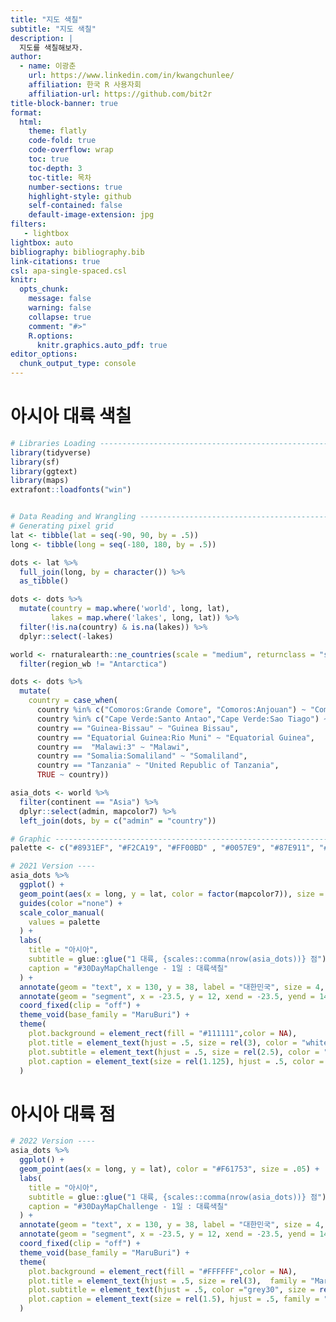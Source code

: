 ```yaml
---
title: "지도 색칠"
subtitle: "지도 색칠"
description: |
  지도를 색칠해보자.
author:
  - name: 이광춘
    url: https://www.linkedin.com/in/kwangchunlee/
    affiliation: 한국 R 사용자회
    affiliation-url: https://github.com/bit2r
title-block-banner: true
format:
  html:
    theme: flatly
    code-fold: true
    code-overflow: wrap
    toc: true
    toc-depth: 3
    toc-title: 목차
    number-sections: true
    highlight-style: github    
    self-contained: false
    default-image-extension: jpg
filters:
   - lightbox
lightbox: auto
bibliography: bibliography.bib
link-citations: true
csl: apa-single-spaced.csl
knitr:
  opts_chunk: 
    message: false
    warning: false
    collapse: true
    comment: "#>" 
    R.options:
      knitr.graphics.auto_pdf: true
editor_options: 
  chunk_output_type: console
---
```


# 아시아 대륙 색칠

```r
# Libraries Loading -------------------------------------------------------
library(tidyverse)
library(sf)
library(ggtext)
library(maps)
extrafont::loadfonts("win")


# Data Reading and Wrangling ----------------------------------------------
# Generating pixel grid 
lat <- tibble(lat = seq(-90, 90, by = .5))
long <- tibble(long = seq(-180, 180, by = .5))

dots <- lat %>% 
  full_join(long, by = character()) %>% 
  as_tibble()

dots <- dots %>% 
  mutate(country = map.where('world', long, lat),
         lakes = map.where('lakes', long, lat)) %>% 
  filter(!is.na(country) & is.na(lakes)) %>% 
  dplyr::select(-lakes)

world <- rnaturalearth::ne_countries(scale = "medium", returnclass = "sf") %>% 
  filter(region_wb != "Antarctica")

dots <- dots %>% 
  mutate(
    country = case_when(
      country %in% c("Comoros:Grande Comore", "Comoros:Anjouan") ~ "Comoros",
      country %in% c("Cape Verde:Santo Antao","Cape Verde:Sao Tiago") ~ "Cape Verde",
      country == "Guinea-Bissau" ~ "Guinea Bissau", 
      country == "Equatorial Guinea:Rio Muni" ~ "Equatorial Guinea", 
      country ==  "Malawi:3" ~ "Malawi",
      country == "Somalia:Somaliland" ~ "Somaliland",
      country == "Tanzania" ~ "United Republic of Tanzania", 
      TRUE ~ country))

asia_dots <- world %>%
  filter(continent == "Asia") %>% 
  dplyr::select(admin, mapcolor7) %>% 
  left_join(dots, by = c("admin" = "country")) 

# Graphic -----------------------------------------------------------------
palette <- c("#8931EF", "#F2CA19", "#FF00BD" , "#0057E9", "#87E911", "#E11845", "#FF8A12") 

# 2021 Version ----
asia_dots %>% 
  ggplot() + 
  geom_point(aes(x = long, y = lat, color = factor(mapcolor7)), size = .95) + 
  guides(color ="none") +
  scale_color_manual(
    values = palette
  ) + 
  labs(
    title = "아시아", 
    subtitle = glue::glue("1 대륙, {scales::comma(nrow(asia_dots))} 점"), 
    caption = "#30DayMapChallenge - 1일 : 대륙색칠"
  ) + 
  annotate(geom = "text", x = 130, y = 38, label = "대한민국", size = 4, family = "MaruBuri") + 
  annotate(geom = "segment", x = -23.5, y = 12, xend = -23.5, yend = 14.5, size = .125, color = "white") + 
  coord_fixed(clip = "off") + 
  theme_void(base_family = "MaruBuri") + 
  theme(
    plot.background = element_rect(fill = "#111111",color = NA),
    plot.title = element_text(hjust = .5, size = rel(3), color = "white", family = "MaruBuri", margin = margin(t = 25,b = 15)),
    plot.subtitle = element_text(hjust = .5, size = rel(2.5), color = "white",family = "MaruBuri", face = "bold", margin = margin(b = 35)),
    plot.caption = element_text(size = rel(1.125), hjust = .5, color = "white", family = "MaruBuri", margin = margin(b = 15))
  )
```


# 아시아 대륙 점

```r
# 2022 Version ---- 
asia_dots %>% 
  ggplot() + 
  geom_point(aes(x = long, y = lat), color = "#F61753", size = .05) + 
  labs(
    title = "아시아", 
    subtitle = glue::glue("1 대륙, {scales::comma(nrow(asia_dots))} 점"), 
    caption = "#30DayMapChallenge - 1일 : 대륙색칠"
  ) + 
  annotate(geom = "text", x = 130, y = 38, label = "대한민국", size = 4, family = "MaruBuri") + 
  annotate(geom = "segment", x = -23.5, y = 12, xend = -23.5, yend = 14.5, size = .125) + 
  coord_fixed(clip = "off") + 
  theme_void(base_family = "MaruBuri") + 
  theme(
    plot.background = element_rect(fill = "#FFFFFF",color = NA),
    plot.title = element_text(hjust = .5, size = rel(3),  family = "MaruBuri", margin = margin(t = 25,b = 15)),
    plot.subtitle = element_text(hjust = .5, color ="grey30", size = rel(2.5), family = "MaruBuri", face = "bold", margin = margin(b = 35)),
    plot.caption = element_text(size = rel(1.5), hjust = .5, family = "MaruBuri", margin = margin(b = 15))
  )


```
